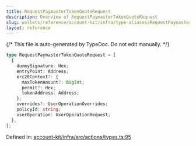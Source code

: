```yaml
---
title: RequestPaymasterTokenQuoteRequest
description: Overview of RequestPaymasterTokenQuoteRequest
slug: wallets/reference/account-kit/infra/type-aliases/RequestPaymasterTokenQuoteRequest
layout: reference
---
```


{/* This file is auto-generated by TypeDoc. Do not edit manually. */}

```ts
type RequestPaymasterTokenQuoteRequest = [
  {
    dummySignature: Hex;
    entryPoint: Address;
    erc20Context?: {
      maxTokenAmount?: BigInt;
      permit?: Hex;
      tokenAddress: Address;
    };
    overrides?: UserOperationOverrides;
    policyId: string;
    userOperation: UserOperationRequest;
  },
];
```

Defined in: [account-kit/infra/src/actions/types.ts:95](https://github.com/alchemyplatform/aa-sdk/blob/17aad1f572375d42a06c7e3238078a88a435d459/account-kit/infra/src/actions/types.ts#L95)
